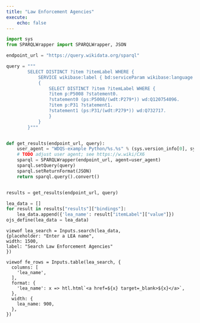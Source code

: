 ```yaml
---
title: "Law Enforcement Agencies"
execute: 
    echo: false
---
```


```python
import sys
from SPARQLWrapper import SPARQLWrapper, JSON

endpoint_url = "https://query.wikidata.org/sparql"

query = """
        SELECT DISTINCT ?item ?itemLabel WHERE {
            SERVICE wikibase:label { bd:serviceParam wikibase:language "en". }
            {
                SELECT DISTINCT ?item ?itemLabel WHERE {
                ?item p:P5008 ?statement0.
                ?statement0 (ps:P5008/(wdt:P279*)) wd:Q120754096.
                ?item p:P31 ?statement1.
                ?statement1 (ps:P31/(wdt:P279*)) wd:Q732717.
                } 
            }
        }"""


def get_results(endpoint_url, query):
    user_agent = "WDQS-example Python/%s.%s" % (sys.version_info[0], sys.version_info[1])
    # TODO adjust user agent; see https://w.wiki/CX6
    sparql = SPARQLWrapper(endpoint_url, agent=user_agent)
    sparql.setQuery(query)
    sparql.setReturnFormat(JSON)
    return sparql.query().convert()


results = get_results(endpoint_url, query)

lea_data = []
for result in results["results"]["bindings"]:
    lea_data.append({'lea_name': result["itemLabel"]["value"]})
ojs_define(lea_data = lea_data)
``` 

```ojs
viewof lea_search = Inputs.search(lea_data, 
{placeholder: "Enter a LEA name", 
width: 1500,
label: "Search Law Enforcement Agencies"
})

viewof fe_rows = Inputs.table(lea_search, {
  columns: [
    'lea_name',
  ],
  format: {
    'lea_name': x => htl.html`<a href=${x} target=_blank>${x}</a>`,
  },
  width: {
    lea_name: 900,
  },
})
```
